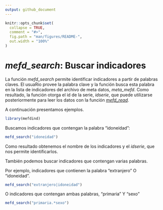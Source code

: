 ```yaml
---
output: github_document
---
```


```r
knitr::opts_chunk$set(
  collapse = TRUE,
  comment = "#>",
  fig.path = "man/figures/README-",
  out.width = "100%"
)
```

# *mefd_search*: Buscar indicadores 

La función *mefd_search* permite identificar indicadores a partir de palabras claves. El usuaRio provee la palabra clave y la función busca esta palabra en la lista de indicadores del archivo de meta datos, *meta_mefd*. Como resultado, la función otorga el id de la serie, *idserie*, que puede utilizarse posteriormente para leer los datos con la función [*mefd_read*](import.md).

A continuación presentamos ejemplos. 

```r
library(mefdind)
```

Buscamos indicadores que contengan la palabra "idoneidad":
```r
mefd_search("idoneidad")
```

Como resultado obtenemos el nombre de los indicadores y el *idserie*, que nos permite identificarlos. 

También podemos buscar indicadores que contengan varias palabras. 

Por ejemplo, indicadores que contienen la palabra "extranjero" O "idoneidad". 
```r
mefd_search("extranjero|idoneidad")
```

O indicadores que contengan ambas palabras, "primaria" Y "sexo"
```r
mefd_search("primaria.*sexo")
```
